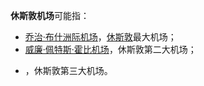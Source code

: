 '''休斯敦机场'''可能指：
*[[乔治·布什洲际机场|乔治·布什洲际机场]]，[[休斯敦|休斯敦]]最大机场；
*[[威廉·佩特斯·霍比机场|威廉·佩特斯·霍比机场]]，休斯敦第二大机场；
*{{link-en|埃林顿菲尔德机场|Ellington Airport (Texas)}}，休斯敦第三大机场。
{{disambig|cat=五字地名消歧义|H}}